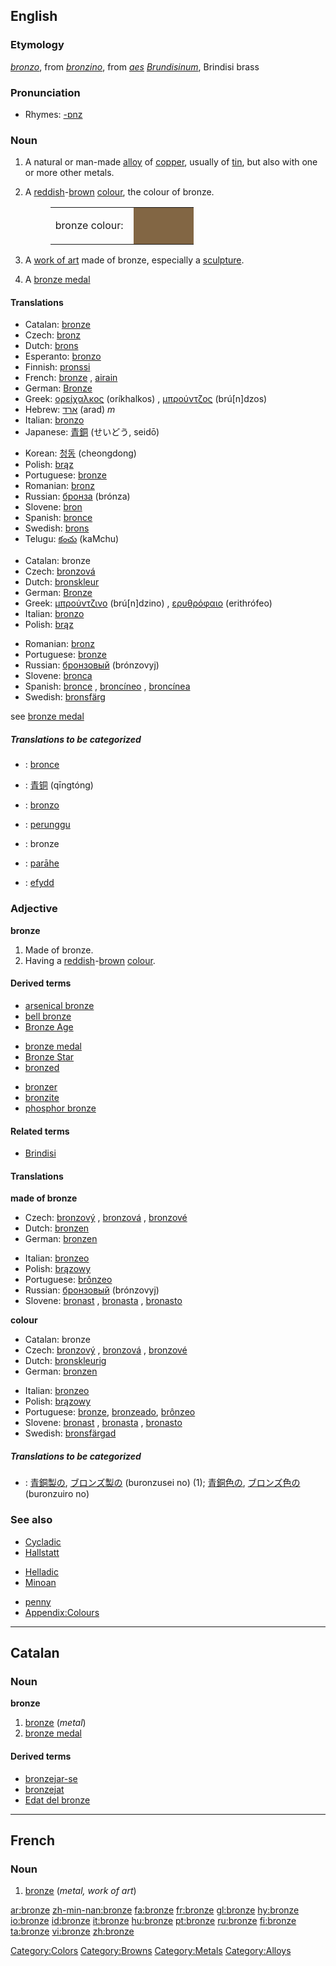 {{see|Bronze}}
==English==
===Etymology===
{{It.}} ''[[bronzo]]'', from ''[[bronzino]]'', from {{L.}} ''[[aes]] [[Brundisinus|Brundisinum]]'', Brindisi brass

===Pronunciation===
*Rhymes: [[Rhymes:English:-ɒnz|-ɒnz]]

===Noun===
{{wikipedia}}
{{en-noun|s|-}}

#{{uncountable}} A natural or man-made [[alloy]] of [[copper]], usually of [[tin]], but also with one or more other metals. 
#{{countable}} {{uncountable}} A [[reddish]]-[[brown]] [[colour]], the colour of bronze.
#:<table><tr><td>bronze colour: &nbsp;</td><td bgcolor="#826644" width="80">&nbsp; </td></tr></table>
#{{countable}} A [[work of art]] made of bronze, especially a [[sculpture]].
#A [[bronze medal]]

====Translations====
{{trans-top|the metal alloy}}
*Catalan: [[bronze#Catalan|bronze]] {{m}}
*Czech: [[bronz]] {{m}}
*Dutch: [[brons]] {{n}}
*Esperanto: [[bronzo]]
*Finnish: [[pronssi]]
*French: [[bronze#French|bronze]] {{m}}, [[airain]] {{m}}
*German: [[Bronze]] {{f}}
*Greek: [[ορείχαλκος]] (oríkhalkos) {{m}}, [[μπρούντζος]] (brú[n]dzos) {{m}}
*Hebrew: [[ארד]] (arad) ''m''
*Italian: [[bronzo]] {{m}}
*Japanese: [[青銅]] (せいどう, seidō)
{{trans-mid}}
*Korean: [[청동]] (cheongdong)
*Polish: [[brąz]] {{m}}
*Portuguese: [[bronze#Portuguese|bronze]] {{m}}
*Romanian: [[bronz]] {{n}}
*Russian: [[бронза]] (brónza) {{f}}
*Slovene: [[bron]] {{m}}
*Spanish: [[bronce]] {{m}}
*Swedish: [[brons]]
*Telugu: [[కంచు]] (kaMchu)
{{trans-bottom}}

{{trans-top|colour}}
*Catalan: bronze {{m}}
*Czech: [[bronzová]] {{f}}
*Dutch: [[bronskleur]] {{f}}
*German: [[Bronze]] {{f}}
*Greek: [[μπρούντζινο]] (brú[n]dzino) {{n}}, [[ερυθρόφαιο]] (erithrófeo) {{n}}
*Italian: [[bronzo]] {{m}}
*Polish: [[brąz]] {{m}}
{{trans-mid}}
*Romanian: [[bronz]] {{n}}
*Portuguese: [[bronze#Portuguese|bronze]] {{m}}
*Russian: [[бронзовый]] (brónzovyj)
*Slovene: [[bronca]] {{f}}
*Spanish: [[bronce]] {{m}}, [[broncíneo]] {{m}}, [[broncínea]] {{f}}
*Swedish: [[bronsfärg]]
{{trans-bottom}}

{{trans-top|bronze medal}}
see [[bronze medal]]
{{trans-mid}}
&nbsp;
{{trans-bottom}}

=====Translations to be categorized=====
{{checktrans}}
<!--Remove this section once all of the translations below have been moved into the tables above.-->
*{{ttbc|Asturian}}: [[bronce]]
*{{ttbc|Chinese}}: [[青铜]] (qīngtóng)
*{{ttbc|Ido}}: [[bronzo]] {{m}}
*{{ttbc|Indonesian}}: [[perunggu]]
*{{ttbc|Low Saxon}}: bronze
*{{ttbc|Maori}}: [[parāhe]]
*{{ttbc|Welsh}}: [[efydd]]

===Adjective===
'''bronze'''
#Made of bronze.
#Having a [[reddish]]-[[brown]] [[colour]].

====Derived terms====
{{top3}}
*[[arsenical bronze]]
*[[bell bronze]]
*[[Bronze Age]]
{{mid3}}
*[[bronze medal]]
*[[Bronze Star]]
*[[bronzed]]
{{mid3}}
*[[bronzer]]
*[[bronzite]]
*[[phosphor bronze]]
{{bottom}}

====Related terms====
*[[Brindisi]]

====Translations====
'''made of bronze'''
{{top}}
*Czech: [[bronzový]] {{m}}, [[bronzová]] {{f}}, [[bronzové]] {{n}}
*Dutch: [[bronzen]]
*German: [[bronzen]]
{{mid}}
*Italian: [[bronzeo]]
*Polish: [[brązowy]]
*Portuguese: [[brônzeo]]
*Russian: [[бронзовый]] (brónzovyj)
*Slovene: [[bronast]] {{m}}, [[bronasta]] {{f}}, [[bronasto]] {{n}}
{{bottom}}

'''colour'''
{{top}}
*Catalan: bronze {{m}}
*Czech: [[bronzový]] {{m}}, [[bronzová]] {{f}}, [[bronzové]] {{n}}
*Dutch: [[bronskleurig]]
*German: [[bronzen]]
{{mid}}
*Italian: [[bronzeo]]
*Polish: [[brązowy]]
*Portuguese: [[bronze#Portuguese|bronze]], [[bronzeado]], [[brônzeo]]
*Slovene: [[bronast]] {{m}}, [[bronasta]] {{f}}, [[bronasto]] {{n}}
*Swedish: [[bronsfärgad]]
{{bottom}}

=====Translations to be categorized=====
{{checktrans}}
<!--Remove this section once all of the translations below have been moved into the tables above.-->
*{{ttbc|Japanese}}: [[青銅製]]の, [[ブロンズ製]]の (buronzusei no) (1); [[青銅色]]の, [[ブロンズ色]]の (buronzuiro no)

===See also===
{{top3}}
*[[Cycladic]]
*[[Hallstatt]]
{{mid3}}
*[[Helladic]]
*[[Minoan]]
{{mid3}}
*[[penny]]
*[[Wiktionary_Appendix:Colours|Appendix:Colours]]
{{bottom}}

----

==Catalan==
===Noun===
'''bronze''' {{m}}

#[[bronze#English|bronze]] (''metal'')
#[[bronze medal]]

====Derived terms====
*[[bronzejar-se]]<!-- (to tan)-->
*[[bronzejat]]<!--(to be tanned)-->
*[[Edat del bronze]]<!--(Bronze Age)-->

----

==French==
===Noun===
{{fr-noun-reg|m}}

#[[bronze#English|bronze]] (''metal, work of art'')

[[Category:Colors]]
[[Category:Browns]]
[[Category:Metals]]
[[Category:Alloys]]

[[ar:bronze]]
[[zh-min-nan:bronze]]
[[fa:bronze]]
[[fr:bronze]]
[[gl:bronze]]
[[hy:bronze]]
[[io:bronze]]
[[id:bronze]]
[[it:bronze]]
[[hu:bronze]]
[[pt:bronze]]
[[ru:bronze]]
[[fi:bronze]]
[[ta:bronze]]
[[vi:bronze]]
[[zh:bronze]]